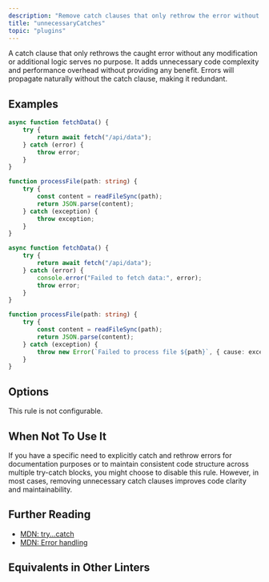 ```yaml
---
description: "Remove catch clauses that only rethrow the error without modification."
title: "unnecessaryCatches"
topic: "plugins"
---
```



<RuleSummary plugin="ts" rule="unnecessaryCatches" />

A catch clause that only rethrows the caught error without any modification or additional logic serves no purpose.
It adds unnecessary code complexity and performance overhead without providing any benefit.
Errors will propagate naturally without the catch clause, making it redundant.

## Examples

<Tabs>
<TabItem label="❌ Incorrect">

```ts
async function fetchData() {
	try {
		return await fetch("/api/data");
	} catch (error) {
		throw error;
	}
}

function processFile(path: string) {
	try {
		const content = readFileSync(path);
		return JSON.parse(content);
	} catch (exception) {
		throw exception;
	}
}
```

</TabItem>
<TabItem label="✅ Correct">

```ts
async function fetchData() {
	try {
		return await fetch("/api/data");
	} catch (error) {
		console.error("Failed to fetch data:", error);
		throw error;
	}
}

function processFile(path: string) {
	try {
		const content = readFileSync(path);
		return JSON.parse(content);
	} catch (exception) {
		throw new Error(`Failed to process file ${path}`, { cause: exception });
	}
}
```

</TabItem>
</Tabs>

## Options

This rule is not configurable.

## When Not To Use It

If you have a specific need to explicitly catch and rethrow errors for documentation purposes or to maintain consistent code structure across multiple try-catch blocks, you might choose to disable this rule.
However, in most cases, removing unnecessary catch clauses improves code clarity and maintainability.

## Further Reading

- [MDN: try...catch](https://developer.mozilla.org/en-US/docs/Web/JavaScript/Reference/Statements/try...catch)
- [MDN: Error handling](https://developer.mozilla.org/en-US/docs/Web/JavaScript/Guide/Control_flow_and_error_handling#exception_handling_statements)

## Equivalents in Other Linters

<RuleEquivalents pluginId="ts" ruleId="unnecessaryCatches" />
